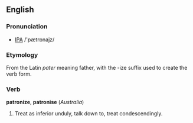 
<!--
Attention: This page is to be ph34red.

Thank you.
Brought to you by Ph34rness.
-->

==English==
===Pronunciation===
* [[IPA]] /'pætrɒnajz/

===Etymology===
From the Latin ''pater'' meaning father, with the -ize suffix used to create the verb form.
===Verb===
'''patronize''', '''patronise''' (''Australia'')
# Treat as inferior unduly, talk down to, treat condescendingly.